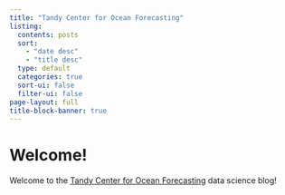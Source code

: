 ```yaml
---
title: "Tandy Center for Ocean Forecasting"
listing:
  contents: posts
  sort: 
    - "date desc"
    - "title desc"
  type: default
  categories: true
  sort-ui: false
  filter-ui: false
page-layout: full
title-block-banner: true
---
```


# Welcome!

Welcome to the [Tandy Center for Ocean Forecasting](https://www.bigelow.org/services/ocean-forecasting/) data science blog!
